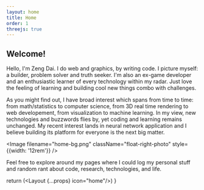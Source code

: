 ```yaml
---
layout: home
title: Home
order: 1
threejs: true
---
```



## Welcome!
Hello, I'm Zeng Dai. I do web and graphics, by writing code. I picture myself: a builder, problem solver and truth seeker. I'm also an ex-game developer and an enthusiastic learner of every technology within my radar. Just love the feeling of learning and building cool new things combo with challenges. 

As you might find out, I have broad interest which spans from time to time: from math/statistics to computer science, from 3D real time rendering to web developement, from visualization to machine learning. In my view, new technologies and buzzwords flies by, yet coding and learning remains unchanged. My recent interest lands in neural network application and I believe building its platform for everyone is the next big matter. 

<Image filename="home-bg.png" className="float-right-photo" style={{width: '12rem'}} />

Feel free to explore around my pages where I could log my personal stuff and random rant about code, research, technologies, and life.



return (<Layout {...props} icon="home"/>)
}

